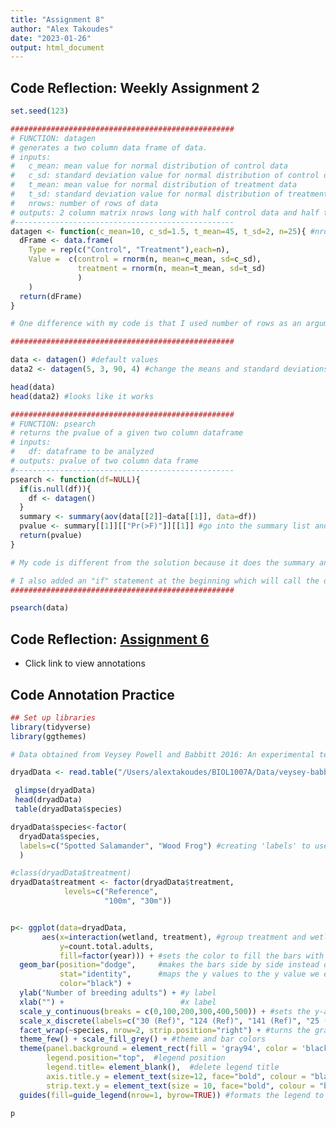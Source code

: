 ```yaml
---
title: "Assignment 8"
author: "Alex Takoudes"
date: "2023-01-26"
output: html_document
---
```


## Code Reflection: Weekly Assignment 2

```r
set.seed(123)

##################################################
# FUNCTION: datagen 
# generates a two column data frame of data.
# inputs:
#   c_mean: mean value for normal distribution of control data
#   c_sd: standard deviation value for normal distribution of control data
#   t_mean: mean value for normal distribution of treatment data
#   t_sd: standard deviation value for normal distribution of treatment data
#   nrows: number of rows of data
# outputs: 2 column matrix nrows long with half control data and half treatment data
#------------------------------------------------- 
datagen <- function(c_mean=10, c_sd=1.5, t_mean=45, t_sd=2, n=25){ #nrows as default argument might be better as "n"
  dFrame <- data.frame(
    Type = rep(c("Control", "Treatment"),each=n), 
    Value =  c(control = rnorm(n, mean=c_mean, sd=c_sd),
               treatment = rnorm(n, mean=t_mean, sd=t_sd)
               )
    )
  return(dFrame)
}

# One difference with my code is that I used number of rows as an argument. It might have been better to use the number of samples as this would be an easier number to come up with. Another difference is that my data frame creates the elements Type and Value directly. I'm not sure which is cleaner, but when it comes to troubleshooting, it might have been easier to have the Type and Value definitions outside of the dataframe.

##################################################

data <- datagen() #default values
data2 <- datagen(5, 3, 90, 4) #change the means and standard deviations

head(data)
head(data2) #looks like it works

##################################################
# FUNCTION: psearch
# returns the pvalue of a given two column dataframe
# inputs:
#   df: dataframe to be analyzed
# outputs: pvalue of two column data frame
#------------------------------------------------- 
psearch <- function(df=NULL){
  if(is.null(df)){
    df <- datagen()
  }
  summary <- summary(aov(data[[2]]~data[[1]], data=df))
  pvalue <- summary[[1]][["Pr(>F)"]][[1]] #go into the summary list and find the P value. Only take the first value out of P because P[[2]] is NA 
  return(pvalue)
}

# My code is different from the solution because it does the summary and the test in one line. For reproducibility purposes, it might have been better to save the test as a new variable and then make a summary of it on the next line. When it comes to the test, I called the variables by sub-setting the data frame which might be more reproducible than the solutions where they are called by row name. Although it doesn't really matter as long as the column names don't change.

# I also added an "if" statement at the beginning which will call the datagen functin to create a dataframe in case the user does not input any data.
##################################################

psearch(data)
```

## Code Reflection: [Assignment 6](Assignment6.html)
* Click link to view annotations

## Code Annotation Practice

```r
## Set up libraries
library(tidyverse)
library(ggthemes)
```

```r
# Data obtained from Veysey Powell and Babbitt 2016: An experimental test of buffer utility as a technique for managing pool-breeding amphibians https://datadryad.org/stash/dataset/doi:10.5061%2Fdryad.547rp

dryadData <- read.table("/Users/alextakoudes/BIOL1007A/Data/veysey-babbitt_data_amphibians.csv", header=TRUE, sep=",", stringsAsFactors = TRUE)

 glimpse(dryadData)
 head(dryadData)
 table(dryadData$species)

dryadData$species<-factor(
  dryadData$species, 
  labels=c("Spotted Salamander", "Wood Frog") #creating 'labels' to use for the plot
  )

#class(dryadData$treatment)
dryadData$treatment <- factor(dryadData$treatment, 
            levels=c("Reference",
                     "100m", "30m"))


p<- ggplot(data=dryadData, 
       aes(x=interaction(wetland, treatment), #group treatment and wetland into x=axis
           y=count.total.adults, 
           fill=factor(year))) + #sets the color to fill the bars with
  geom_bar(position="dodge",     #makes the bars side by side instead of stacked
           stat="identity",      #maps the y values to the y value we entered
           color="black") +
  ylab("Number of breeding adults") + #y label
  xlab("") +                          #x label
  scale_y_continuous(breaks = c(0,100,200,300,400,500)) + #sets the y-axis scale
  scale_x_discrete(labels=c("30 (Ref)", "124 (Ref)", "141 (Ref)", "25 (100m)","39 (100m)","55 (100m)","129 (100m)", "7 (30m)","19 (30m)","20 (30m)","59 (30m)")) + #sets the scale for the x-axis
  facet_wrap(~species, nrow=2, strip.position="right") + #turns the graph into a 2-panel figure by species
  theme_few() + scale_fill_grey() + #theme and bar colors
  theme(panel.background = element_rect(fill = 'gray94', color = 'black'), #sets the background and border colors
        legend.position="top",  #legend position
        legend.title= element_blank(),  #delete legend title
        axis.title.y = element_text(size=12, face="bold", colour = "black"), #formatting y axis title
        strip.text.y = element_text(size = 10, face="bold", colour = "black")) + #formatting the labels on the right created by facet_wrap. This area is called the "strip".
  guides(fill=guide_legend(nrow=1, byrow=TRUE)) #formats the legend to be a single row

p
```